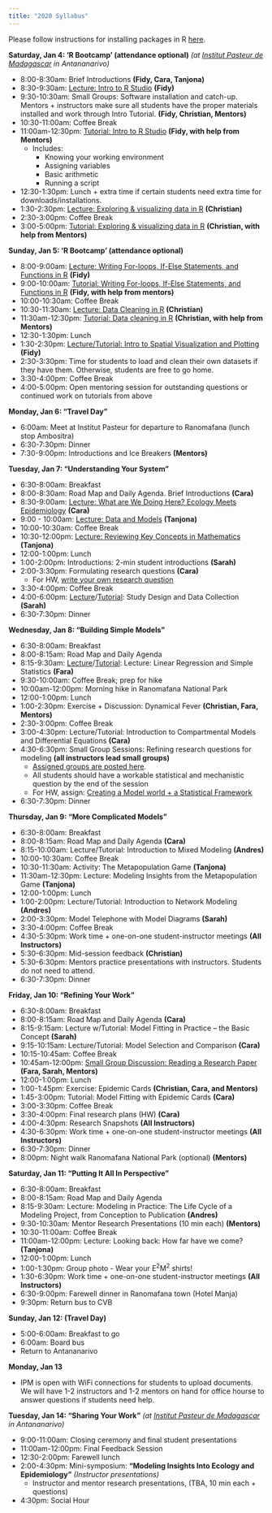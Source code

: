 ```yaml
---
title: "2020 Syllabus"
---
```


Please follow instructions for installing packages in R [here](E2M2-2018/E2M2_InstallPackages.html).


**Saturday, Jan 4: ‘R Bootcamp’ (attendance optional)** *(at [Institut Pasteur de Madagascar](http://www.pasteur.mg/) in Antananarivo)*

* 8:00-8:30am: Brief Introductions __(Fidy, Cara, Tanjona)__
* 8:30-9:30am: [Lecture: Intro to R Studio](E2M2-2020/Lectures/E2M2_2020_Rbasics.pdf) __(Fidy)__
* 9:30-10:30am: Small Groups: Software installation and catch-up. Mentors + instructors make sure all students have the proper materials installed and work through Intro Tutorial. __(Fidy, Christian, Mentors)__
* 10:30-11:00am: Coffee Break
* 11:00am-12:30pm: [Tutorial: Intro to R Studio](E2M2-2020/Tutorials/E2M2_2020_Rbasics.R)  __(Fidy, with help from Mentors)__
  * Includes:
      * Knowing your working environment
      * Assigning variables
      * Basic arithmetic
      * Running a script
* 12:30-1:30pm: Lunch + extra time if certain students need extra time for downloads/installations.
* 1:30-2:30pm: [Lecture: Exploring & visualizing data in R](E2M2-2020/Lectures/DataVisualization.pdf) __(Christian)__
* 2:30-3:00pm: Coffee Break 
* 3:00-5:00pm: [Tutorial: Exploring & visualizing data in R](E2M2-2020/Tutorials/DataVisualizing.zip) __(Christian, with help from Mentors)__

**Sunday, Jan 5: ‘R Bootcamp’ (attendance optional)** 

* 8:00-9:00am: [Lecture: Writing For-loops, If-Else Statements, and Functions in R](E2M2-2020/Lectures/R_Bootcamp_forLoopsFunctionsIfElse.pdf) __(Fidy)__
* 9:00-10:00am: [Tutorial: Writing For-loops, If-Else Statements, and Functions in R](E2M2-2020/Tutorials/E2M2_Bootcamp_If_Else.zip) __(Fidy, with help from mentors)__
* 10:00-10:30am: Coffee Break
* 10:30-11:30am: [Lecture: Data Cleaning in R](E2M2-2020/Lectures/Data_Cleaning.pdf) __(Christian)__
* 11:30am-12:30pm: [Tutorial: Data cleaning in R](E2M2-2020/Tutorials/CleaningData.zip) __(Christian, with help from Mentors)__
* 12:30-1:30pm: Lunch
* 1:30-2:30pm:  [Lecture/Tutorial: Intro to Spatial Visualization and Plotting](E2M2-2020/Tutorials/IntroSpatial.zip) __(Fidy)__
* 2:30-3:30pm: Time for students to load and clean their own datasets if they have them. Otherwise, students are free to go home.
* 3:30-4:00pm: Coffee Break
* 4:00-5:00pm: Open mentoring session for outstanding questions or continued work on tutorials from above

**Monday, Jan 6: “Travel Day"**

* 6:00am: Meet at Institut Pasteur for departure to Ranomafana (lunch stop Ambositra)
* 6:30-7:30pm: Dinner
* 7:30-9:00pm: Introductions and Ice Breakers __(Mentors)__

**Tuesday, Jan 7: “Understanding Your System”**

* 6:30-8:00am: Breakfast
* 8:00-8:30am: Road Map and Daily Agenda. Brief Introductions __(Cara)__
* 8:30-9:00am: [Lecture: What are We Doing Here? Ecology Meets Epidemiology](E2M2-2020/Lectures/E2M2_2020_Ecology_Meets_Epidemiology.pdf) __(Cara)__
* 9:00 - 10:00am: [Lecture: Data and Models](E2M2-2020/Lectures/Data_Models.pdf) __(Tanjona)__
* 10:00-10:30am: Coffee Break
* 10:30-12:00pm: [Lecture: Reviewing Key Concepts in Mathematics](E2M2-2020/Lectures/Basic_Math.pdf) __(Tanjona)__
* 12:00-1:00pm: Lunch
* 1:00-2:00pm: Introductions: 2-min student introductions __(Sarah)__
* 2:00-3:30pm: Formulating research questions __(Cara)__
  * For HW, [write your own research question](E2M2-2020/Activities/HW_Formulating_Research_Questions.pdf)
* 3:30-4:00pm: Coffee Break
* 4:00-6:00pm: [Lecture](E2M2-2020/Lectures/E2M2_Study_Design.pdf)/[Tutorial](E2M2-2020/Tutorials/Data_Study_Design.zip): Study Design and Data Collection __(Sarah)__
* 6:30-7:30pm: Dinner

**Wednesday, Jan 8: “Building Simple Models”**

* 6:30-8:00am: Breakfast
* 8:00-8:15am: Road Map and Daily Agenda 
* 8:15-9:30am: [Lecture](E2M2-2020/Lectures/BasicStatistics.pdf)/[Tutorial](E2M2-2020/Tutorials/LinearRegression.zip): Lecture: Linear Regression and Simple Statistics __(Fara)__
* 9:30-10:00am: Coffee Break; prep for hike
* 10:00am-12:00pm: Morning hike in Ranomafana National Park
* 12:00-1:00pm: Lunch
* 1:00-2:30pm: Exercise + Discussion: Dynamical Fever __(Christian, Fara, Mentors)__
* 2:30-3:00pm: Coffee Break 
* 3:00-4:30pm: Lecture/Tutorial: Introduction to Compartmental Models and Differential Equations __(Cara)__
* 4:30-6:30pm: Small Group Sessions: Refining research questions for modeling __(all instructors lead small groups)__
  * [Assigned groups are posted here](E2M2-2020/Activities/Small_Group_Assignments.pdf).
  * All students should have a workable statistical and mechanistic question by the end of the session
  * For HW, assign: [Creating a Model world + a Statistical Framework](E2M2-2020/Activities/Model_Framework_HW.pdf)
* 6:30-7:30pm: Dinner


**Thursday, Jan 9: “More Complicated Models”**

* 6:30-8:00am: Breakfast
* 8:00-8:15am: Road Map and Daily Agenda __(Cara)__
* 8:15-10:00am: Lecture/Tutorial: Introduction to Mixed Modeling __(Andres)__
* 10:00-10:30am: Coffee Break
* 10:30-11:30am: Activity: The Metapopulation Game __(Tanjona)__
* 11:30am-12:30pm: Lecture: Modeling Insights from the Metapopulation Game __(Tanjona)__
* 12:00-1:00pm: Lunch
* 1:00-2:00pm: Lecture/Tutorial: Introduction to Network Modeling __(Andres)__
* 2:00-3:30pm: Model Telephone with Model Diagrams __(Sarah)__
* 3:30-4:00pm: Coffee Break
* 4:30-5:30pm: Work time + one-on-one student-instructor meetings __(All Instructors)__
* 5:30-6:30pm: Mid-session feedback __(Christian)__
* 5:30-6:30pm: Mentors practice presentations with instructors. Students do not need to attend. 
* 6:30-7:30pm: Dinner


**Friday, Jan 10: “Refining Your Work”**

* 6:30-8:00am: Breakfast
* 8:00-8:15am: Road Map and Daily Agenda __(Cara)__
* 8:15-9:15am: Lecture w/Tutorial: Model Fitting in Practice – the Basic Concept __(Sarah)__
* 9:15-10:15am: Lecture/Tutorial: Model Selection and Comparison __(Cara)__
* 10:15-10:45am: Coffee Break
* 10:45am-12:00pm: [Small Group Discussion: Reading a Research Paper](E2M2-2020/Activities/Wesolowski_et_al_2016_Impact_of_RCV_on_CRS_in_Madagascar.pdf) __(Fara, Sarah, Mentors)__
* 12:00-1:00pm: Lunch
* 1:00-1:45pm: Exercise: Epidemic Cards __(Christian, Cara, and Mentors)__
* 1:45-3:00pm: Tutorial: Model Fitting with Epidemic Cards __(Cara)__
* 3:00-3:30pm: Coffee Break
* 3:30-4:00pm: Final research plans (HW) __(Cara)__
* 4:00-4:30pm: Research Snapshots __(All Instructors)__
* 4:30-6:30pm: Work time + one-on-one student-instructor meetings __(All Instructors)__
* 6:30-7:30pm: Dinner
* 8:00pm: Night walk Ranomafana National Park (optional) __(Mentors)__



**Saturday, Jan 11: “Putting It All In Perspective”**

* 6:30-8:00am: Breakfast
* 8:00-8:15am: Road Map and Daily Agenda 
* 8:15-9:30am: Lecture: Modeling in Practice: The Life Cycle of a Modeling Project, from Conception to Publication  __(Andres)__
* 9:30-10:30am: Mentor Research Presentations (10 min each) __(Mentors)__
* 10:30-11:00am: Coffee Break
* 11:00am-12:00pm: Lecture: Looking back: How far have we come? __(Tanjona)__
* 12:00-1:00pm: Lunch
* 1:00-1:30pm: Group photo - Wear your E^2^M^2^ shirts! 
* 1:30-6:30pm: Work time + one-on-one student-instructor meetings __(All Instructors)__
* 6:30-9:00pm: Farewell dinner in Ranomafana town (Hotel Manja)
* 9:30pm: Return bus to CVB

**Sunday, Jan 12: (Travel Day)**

* 5:00-6:00am: Breakfast to go
* 6:00am: Board bus
* Return to Antananarivo 

**Monday, Jan 13**

* IPM is open with WiFi connections for students to upload documents. We will have 1-2 instructors and 1-2 mentors on hand for office hourse to answer questions if students need help.

**Tuesday, Jan 14: "Sharing Your Work"** *(at [Institut Pasteur de Madagascar](http://www.pasteur.mg/) in Antananarivo)*

* 9:00-11:00am: Closing ceremony and final student presentations 
* 11:00am-12:00pm: Final Feedback Session
* 12:30-2:00pm: Farewell lunch
* 2:00-4:30pm: Mini-symposium: **“Modeling Insights Into Ecology and Epidemiology”** *(Instructor presentations)*
    * Instructor and mentor research presentations, (TBA, 10 min each + questions) 
* 4:30pm: Social Hour
